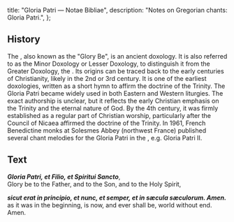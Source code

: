   title: "Gloria Patri — Notae Bibliae",
  description: "Notes on Gregorian chants: Gloria Patri.",
};

<Initial text="Gloria Patri" />

## History

The <Definition lang="latin" anchor="gloria-patri" text="Gloria Patri" />, also known as the "Glory Be", is an ancient doxology. It is also referred to as the Minor Doxology or Lesser Doxology, to distinguish it from the Greater Doxology, the *<Definition lang="latin" anchor="gloria-in-excelsis-deo" text="Gloria in excelsis Deo" />*. Its origins can be traced back to the early centuries of Christianity, likely in the 2nd or 3rd century. It is one of the earliest doxologies, written as a short hymn to affirm the doctrine of the Trinity. The Gloria Patri became widely used in both Eastern and Western liturgies. The exact authorship is unclear, but it reflects the early Christian emphasis on the Trinity and the eternal nature of God. By the 4th century, it was firmly established as a regular part of Christian worship, particularly after the Council of Nicaea affirmed the doctrine of the Trinity. In 1961, French Benedictine monks at Solesmes Abbey (northwest France) published several chant melodies for the Gloria Patri in the *<Definition lang="latin" anchor="liber-usualis" text="Liber Usualis" />*, e.g. Gloria Patri II.

## Text

***Gloria Patri, et Filio, et Spiritui Sancto***,<br/>
Glory be to the Father, and to the Son, and to the Holy Spirit,

***sicut erat in principio, et nunc, et semper, et in sæcula sæculorum. Amen.***<br/>
as it was in the beginning, is now, and ever shall be, world without end. Amen.
